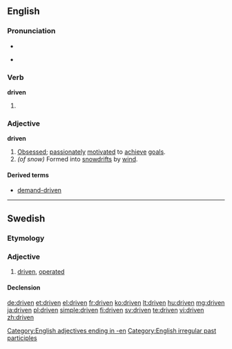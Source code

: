 ==English==

===Pronunciation===
* {{IPA|/ˈdrɪvən/}}
* {{audio|en-us-driven.ogg|Audio (US)}}
*: {{rhymes|ɪvən}}

===Verb===
'''driven'''

# {{past participle of|[[drive]]}}

===Adjective===
'''driven'''

# [[obsessed|Obsessed]]; [[passionate]]ly [[motivate]]d to [[achieve]] [[goal]]s.
# ''(of snow)'' Formed into [[snowdrift]]s by [[wind]].

====Derived terms====
* [[demand-driven]]

[[Category:English adjectives ending in -en]]
[[Category:English irregular past participles]]

----

==Swedish==

===Etymology===
{{sv-verb-form-pastpart|driva}}

===Adjective===
{{infl|sv|adjective}}

# [[#English|driven]], [[operated]]

====Declension====
{{sv-adj-pastpart|en-stem=driv}}

[[de:driven]]
[[et:driven]]
[[el:driven]]
[[fr:driven]]
[[ko:driven]]
[[lt:driven]]
[[hu:driven]]
[[mg:driven]]
[[ja:driven]]
[[pl:driven]]
[[simple:driven]]
[[fi:driven]]
[[sv:driven]]
[[te:driven]]
[[vi:driven]]
[[zh:driven]]